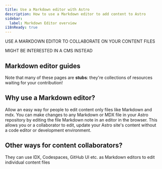 ```yaml
---
title: Use a Markdown editor with Astro
description: How to use a Markdown editor to add content to Astro
sidebar:
  label: Markdown Editor overview
i18nReady: true
---
```



USE A MARKDOWN EDITOR TO COLLABORATE ON YOUR CONTENT FILES

MIGHT BE INTERESTED IN A CMS INSTEAD

## Markdown editor guides

Note that many of these pages are **stubs**: they're collections of resources waiting for your contribution!

<MarkdownGuidesNav />

## Why use a Markdown editor?

Allow an easy way for people to edit content only files like Markdown and mdx. You can make changes to any Markdown or MDX file in your Astro repository by editing the file Markdown note in an editor in the browser. This allows you or a collaborator to edit, update your Astro site's content without a code editor or development environment.

## Other ways for content collaborators?

They can use IDX, Codespaces, GitHub UI etc. as Markdown editors to edit individual content files